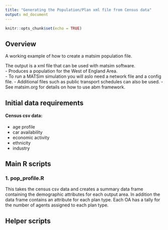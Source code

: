 ```yaml
---
title: "Generating the Population/Plan xml file from Census data"
output: md_document
---
```


```r
knitr::opts_chunk$set(echo = TRUE)
```

## Overview

A working example of how to create a matsim population file.

The output is a xml file that can be used with matsim software.  
- Produces a population for the West of England Area.  
- To run a MATSim simulation you will aslo need a network file and a config file.
- Additional files such as public transport schedules can also be used.
- See matsim.org for details on how to use abm framework.  

## Initial data requirements

#### Census csv data:
- age profile
- car availability
- economic activity
- ethnicity
- industry



## Main R scripts

### 1. pop_profile.R
This takes the census csv data and creates a summary data frame containing the demographic attributes for each output area.
In addition the data frame contains an attribute for each plan type. Each OA has a tally for the number of agents assigned to each plan type.


## Helper scripts


